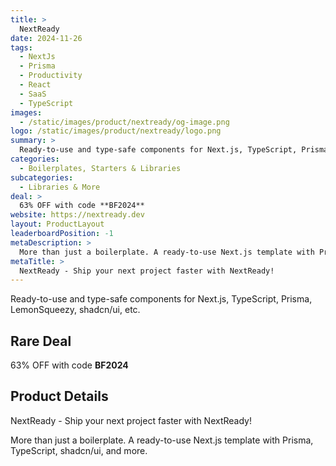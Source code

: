 ```yaml
---
title: >
  NextReady
date: 2024-11-26
tags:
  - NextJs
  - Prisma
  - Productivity
  - React
  - SaaS
  - TypeScript
images:
  - /static/images/product/nextready/og-image.png
logo: /static/images/product/nextready/logo.png
summary: >
  Ready-to-use and type-safe components for Next.js, TypeScript, Prisma, LemonSqueezy, shadcn/ui, etc.
categories:
  - Boilerplates, Starters & Libraries
subcategories:
  - Libraries & More
deal: >
  63% OFF with code **BF2024**
website: https://nextready.dev
layout: ProductLayout
leaderboardPosition: -1
metaDescription: >
  More than just a boilerplate. A ready-to-use Next.js template with Prisma, TypeScript, shadcn/ui, and more.
metaTitle: >
  NextReady - Ship your next project faster with NextReady!
---
```

Ready-to-use and type-safe components for Next.js, TypeScript, Prisma, LemonSqueezy, shadcn/ui, etc.

## Rare Deal

63% OFF with code **BF2024**

## Product Details

NextReady - Ship your next project faster with NextReady!

More than just a boilerplate. A ready-to-use Next.js template with Prisma, TypeScript, shadcn/ui, and more.
